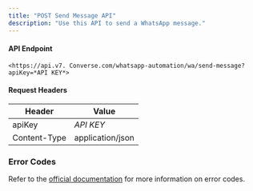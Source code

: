 ```yaml
---
title: "POST Send Message API"
description: "Use this API to send a WhatsApp message."
---
```


#### **API Endpoint**

```
<https://api.v7. Converse.com/whatsapp-automation/wa/send-message?apiKey=*API KEY*>
```

#### **Request Headers**

| **Header**   | **Value**        |
| ------------ | ---------------- |
| apiKey       | _API KEY_        |
| Content-Type | application/json |

### **Error Codes**

Refer to the [official documentation](https://developers.facebook.com/docs/whatsapp/on-premises/errors) for more information on error codes.